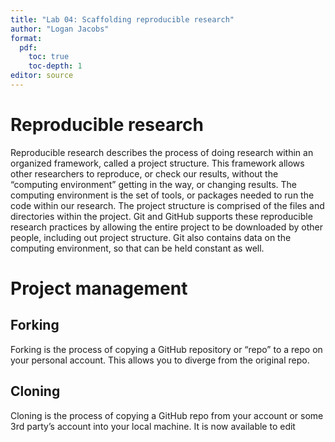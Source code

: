 ```yaml
---
title: "Lab 04: Scaffolding reproducible research"
author: "Logan Jacobs"
format:
  pdf:
    toc: true
    toc-depth: 1
editor: source
---
```


# Reproducible research

Reproducible research describes the process of doing research within an organized framework, called a project structure. This framework allows other researchers to reproduce, or check our results, without the "computing environment" getting in the way, or changing results. The computing environment is the set of tools, or packages needed to run the code within our research. The project structure is comprised of the files and directories within the project. Git and GitHub supports these reproducible research practices by allowing the entire project to be downloaded by other people, including out project structure. Git also contains data on the computing environment, so that can be held constant as well.

# Project management

## Forking

Forking is the process of copying a GitHub repository or "repo" to a repo on your personal account. This allows you to diverge from the original repo.

## Cloning

Cloning is the process of copying a GitHub repo from your account or some 3rd party's account into your local machine. It is now available to edit

